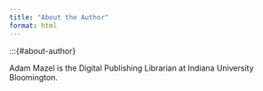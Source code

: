 ```yaml
---
title: "About the Author"
format: html
---
```


:::{#about-author}

Adam Mazel is the Digital Publishing Librarian at Indiana University Bloomington. 